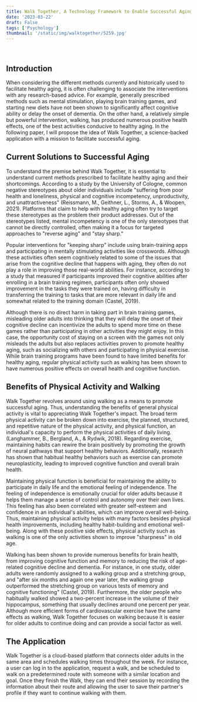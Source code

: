 ```yaml
---
title: Walk Together, A Technology Framework to Enable Successful Aging
date: '2023-03-22'
draft: False
tags: ['Psychology']
thumbnail: '/static/img/walktogether/5259.jpg'
---
```


<br />
<TOCInline toc={props.toc} exclude="Table of Contents" asDisclosure toHeading={5} />

## Introduction

When considering the different methods currently and historically used to facilitate healthy aging, it is often challenging to associate the interventions with any research-based advice. For example, generally prescribed methods such as mental stimulation, playing brain training games, and starting new diets have not been shown to significantly affect cognitive ability or delay the onset of dementia. On the other hand, a relatively simple but powerful intervention, walking, has produced numerous positive health effects, one of the best activities conducive to healthy aging. In the following paper, I will propose the idea of Walk Together, a science-backed application with a mission to facilitate successful aging.

## Current Solutions to Successful Aging

To understand the premise behind Walk Together, it is essential to understand current methods prescribed to facilitate healthy aging and their shortcomings. According to a study by the University of Cologne, common negative stereotypes about older individuals include "suffering from poor health and loneliness, physical and cognitive incompetency, unproductivity, and unattractiveness" (Reissmann, M., Geithner, L., Storms, A., & Woopen, 2021). Platforms that claim to help with healthy aging often try to target these stereotypes as the problem their product addresses. Out of the stereotypes listed, mental incompetency is one of the only stereotypes that cannot be directly controlled, often making it a focus for targeted approaches to "reverse aging" and "stay sharp."

Popular interventions for "keeping sharp" include using brain-training apps and participating in mentally stimulating activities like crosswords. Although these activities often seem cognitively related to some of the issues that arise from the cognitive decline that happens with aging, they often do not play a role in improving those real-world abilities. For instance, according to a study that measured if participants improved their cognitive abilities after enrolling in a brain training regimen, participants often only showed improvement in the tasks they were trained on, having difficulty in transferring the training to tasks that are more relevant in daily life and somewhat related to the training domain (Castel, 2019).

Although there is no direct harm in taking part in brain training games, misleading older adults into thinking that they will delay the onset of their cognitive decline can incentivize the adults to spend more time on these games rather than participating in other activities they might enjoy. In this case, the opportunity cost of staying on a screen with the games not only misleads the adults but also replaces activities proven to promote healthy aging, such as socializing with others and participating in physical exercise. While brain training programs have been found to have limited benefits for healthy aging, regular physical activity such as walking has been shown to have numerous positive effects on overall health and cognitive function.

## Benefits of Physical Activity and Walking

Walk Together revolves around using walking as a means to promote successful aging. Thus, understanding the benefits of general physical activity is vital to appreciating Walk Together's impact. The broad term physical activity can be broken down into exercise, the planned, structured, and repetitive nature of the physical activity, and physical function, an individual's capacity to perform the physical activities of daily living. (Langhammer, B., Bergland, A., & Rydwik, 2018). Regarding exercise, maintaining habits can rewire the brain positively by promoting the growth of neural pathways that support healthy behaviors. Additionally, research has shown that habitual healthy behaviors such as exercise can promote neuroplasticity, leading to improved cognitive function and overall brain health.

Maintaining physical function is beneficial for maintaining the ability to participate in daily life and the emotional feeling of independence. The feeling of independence is emotionally crucial for older adults because it helps them manage a sense of control and autonomy over their own lives. This feeling has also been correlated with greater self-esteem and confidence in an individual's abilities, which can improve overall well-being. Thus, maintaining physical activity helps with many factors besides physical health improvements, including healthy habit-building and emotional well-being. Along with these positive side effects, physical activity such as walking is one of the only activities shown to improve "sharpness" in old age.

Walking has been shown to provide numerous benefits for brain health, from improving cognitive function and memory to reducing the risk of age-related cognitive decline and dementia. For instance, in one study, older adults were randomly assigned to a walking group and a stretching group, and "after six months and again one year later, the walking group outperformed the stretching group on various tests of memory and cognitive functioning" (Castel, 2019). Furthermore, the older people who habitually walked showed a two-percent increase in the volume of their hippocampus, something that usually declines around one percent per year. Although more efficient forms of cardiovascular exercise have the same effects as walking, Walk Together focuses on walking because it is easier for older adults to continue doing and can provide a social factor as well.

## The Application

Walk Together is a cloud-based platform that connects older adults in the same area and schedules walking times throughout the week. For instance, a user can log in to the application, request a walk, and be scheduled to walk on a predetermined route with someone with a similar location and goal. Once they finish the Walk, they can end their session by recording the information about their route and allowing the user to save their partner's profile if they want to continue walking with them.
